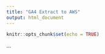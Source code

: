 ```yaml
---
title: "GA4 Extract to AWS"
output: html_document
---
```


```r
knitr::opts_chunk$set(echo = TRUE)
```

...

